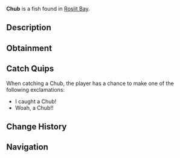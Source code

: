 {{FishInfobox
|image          = Chub.png
|rarity         = Common
|sea            = First Sea
|location       = [[Roslit Bay]]
|sublocation    = Freshwater
|sources        = Common Crate, Fishing Rod
|radar_location = 
|xp             = 40
|weather        = 
|time           = Day
|season         = Spring, Summer
|bait           = Seaweed
|base_weight    = 3
|base_value     = 40
|weight_range   = 2
|base_chance    = 100
|base_resil     = 80
}}
'''Chub''' is a {{Rarity|Common}} fish found in [[Roslit Bay]].

== Description ==
{{Description|The Chub is a hardy and adaptable freshwater fish, typically found in Roslit Pond. The Chub is an easy catch for novice anglers and is thankfully a common catch.|Bestiary Entry}}

== Obtainment ==
{{Description|commonly caught in Roslit Pond.|Bestiary Hint}}
{{Fish Availability|
Roslit Bay/Freshwater Pond
|top_rods      = 
Krampus's Rod\411133.69\46457.77;
Magma Rod\398201.86\44803.84;
Leviathan's Fang Rod\392898.13\0;
Great Rod of Oscar\382571.43\27903.94;
Astralhook Rod\371002.91\0;
Plastic Rod\363640.3\39878.95;
Nocturnal Rod\193850.78\180692.3;
Riptide Rod\295223.48\76428.95;
Challenger's Rod\336445.43\66626.91;
Zeus Rod\309960.6\66598.86;
Tempest Rod\356073.29\66344.29;
Frog Rod\248384.22\58511.82;
Ethereal Prism Rod\370163.74\0;
No-Life Rod\366433.3\66133.56;
Seraphic Rod\365556.84\32187.13;
Trident Rod\358305.55\22648.94;
Free Spirit Rod\353155.93\22608.68;
Rod Of The Forgotten Fang\343535.22\29391.37;
Rod Of The Depths\312671.24\26732.21;
Rod Of The Exalted One\306696.68\0;
Verdant Shear Rod\306252.37\55454.71;
Blazebringer Rod\294012.11\63375.02;
Depthseeker Rod\281048.53\49753.45;
Volcanic Rod\258444.53\52295.82;
Training Rod\257628.97\28970.35;
Avalanche Rod\256077.75\43623.55;
Steady Rod\129195.82\14813.3
|recommended   = Ethereal Prism Rod
}}

== Catch Quips ==
When catching a Chub, the player has a chance to make one of the following exclamations:
* I caught a Chub!
* Woah, a Chub!!

== Change History ==
{{Change History|{{subst:Current Version}}}}

== Navigation ==
{{Fish Navbox|Roslit Bay}}